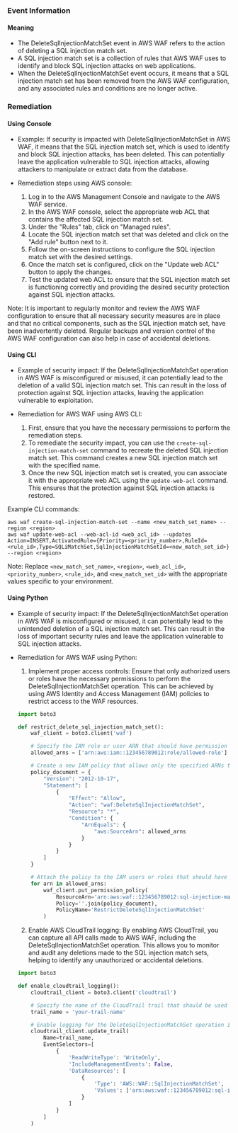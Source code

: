 
### Event Information

#### Meaning

- The DeleteSqlInjectionMatchSet event in AWS WAF refers to the action of deleting a SQL injection match set.
- A SQL injection match set is a collection of rules that AWS WAF uses to identify and block SQL injection attacks on web applications.
- When the DeleteSqlInjectionMatchSet event occurs, it means that a SQL injection match set has been removed from the AWS WAF configuration, and any associated rules and conditions are no longer active.

### Remediation

#### Using Console

- Example: If security is impacted with DeleteSqlInjectionMatchSet in AWS WAF, it means that the SQL injection match set, which is used to identify and block SQL injection attacks, has been deleted. This can potentially leave the application vulnerable to SQL injection attacks, allowing attackers to manipulate or extract data from the database.

- Remediation steps using AWS console:
  1. Log in to the AWS Management Console and navigate to the AWS WAF service.
  2. In the AWS WAF console, select the appropriate web ACL that contains the affected SQL injection match set.
  3. Under the "Rules" tab, click on "Managed rules".
  4. Locate the SQL injection match set that was deleted and click on the "Add rule" button next to it.
  5. Follow the on-screen instructions to configure the SQL injection match set with the desired settings.
  6. Once the match set is configured, click on the "Update web ACL" button to apply the changes.
  7. Test the updated web ACL to ensure that the SQL injection match set is functioning correctly and providing the desired security protection against SQL injection attacks.

Note: It is important to regularly monitor and review the AWS WAF configuration to ensure that all necessary security measures are in place and that no critical components, such as the SQL injection match set, have been inadvertently deleted. Regular backups and version control of the AWS WAF configuration can also help in case of accidental deletions.

#### Using CLI

- Example of security impact: If the DeleteSqlInjectionMatchSet operation in AWS WAF is misconfigured or misused, it can potentially lead to the deletion of a valid SQL injection match set. This can result in the loss of protection against SQL injection attacks, leaving the application vulnerable to exploitation.

- Remediation for AWS WAF using AWS CLI:
  1. First, ensure that you have the necessary permissions to perform the remediation steps.
  2. To remediate the security impact, you can use the `create-sql-injection-match-set` command to recreate the deleted SQL injection match set. This command creates a new SQL injection match set with the specified name.
  3. Once the new SQL injection match set is created, you can associate it with the appropriate web ACL using the `update-web-acl` command. This ensures that the protection against SQL injection attacks is restored.

Example CLI commands:
```
aws waf create-sql-injection-match-set --name <new_match_set_name> --region <region>
aws waf update-web-acl --web-acl-id <web_acl_id> --updates Action=INSERT,ActivatedRule={Priority=<priority_number>,RuleId=<rule_id>,Type=SQLiMatchSet,SqlInjectionMatchSetId=<new_match_set_id>} --region <region>
```
Note: Replace `<new_match_set_name>`, `<region>`, `<web_acl_id>`, `<priority_number>`, `<rule_id>`, and `<new_match_set_id>` with the appropriate values specific to your environment.

#### Using Python

- Example of security impact: If the DeleteSqlInjectionMatchSet operation in AWS WAF is misconfigured or misused, it can potentially lead to the unintended deletion of a SQL injection match set. This can result in the loss of important security rules and leave the application vulnerable to SQL injection attacks.

- Remediation for AWS WAF using Python:
  1. Implement proper access controls: Ensure that only authorized users or roles have the necessary permissions to perform the DeleteSqlInjectionMatchSet operation. This can be achieved by using AWS Identity and Access Management (IAM) policies to restrict access to the WAF resources.
  
  ```python
  import boto3

  def restrict_delete_sql_injection_match_set():
      waf_client = boto3.client('waf')

      # Specify the IAM role or user ARN that should have permission to delete SQL injection match sets
      allowed_arns = ['arn:aws:iam::123456789012:role/allowed-role']

      # Create a new IAM policy that allows only the specified ARNs to perform the DeleteSqlInjectionMatchSet operation
      policy_document = {
          "Version": "2012-10-17",
          "Statement": [
              {
                  "Effect": "Allow",
                  "Action": "waf:DeleteSqlInjectionMatchSet",
                  "Resource": "*",
                  "Condition": {
                      "ArnEquals": {
                          "aws:SourceArn": allowed_arns
                      }
                  }
              }
          ]
      }

      # Attach the policy to the IAM users or roles that should have permission
      for arn in allowed_arns:
          waf_client.put_permission_policy(
              ResourceArn='arn:aws:waf::123456789012:sql-injection-match-set/your-match-set-id',
              Policy=''.join(policy_document),
              PolicyName='RestrictDeleteSqlInjectionMatchSet'
          )
  ```
  
  2. Enable AWS CloudTrail logging: By enabling AWS CloudTrail, you can capture all API calls made to AWS WAF, including the DeleteSqlInjectionMatchSet operation. This allows you to monitor and audit any deletions made to the SQL injection match sets, helping to identify any unauthorized or accidental deletions.
  
  ```python
  import boto3

  def enable_cloudtrail_logging():
      cloudtrail_client = boto3.client('cloudtrail')

      # Specify the name of the CloudTrail trail that should be used for logging
      trail_name = 'your-trail-name'

      # Enable logging for the DeleteSqlInjectionMatchSet operation in AWS WAF
      cloudtrail_client.update_trail(
          Name=trail_name,
          EventSelectors=[
              {
                  'ReadWriteType': 'WriteOnly',
                  'IncludeManagementEvents': False,
                  'DataResources': [
                      {
                          'Type': 'AWS::WAF::SqlInjectionMatchSet',
                          'Values': ['arn:aws:waf::123456789012:sql-injection-match-set/your-match-set-id']
                      }
                  ]
              }
          ]
      )
  ```

